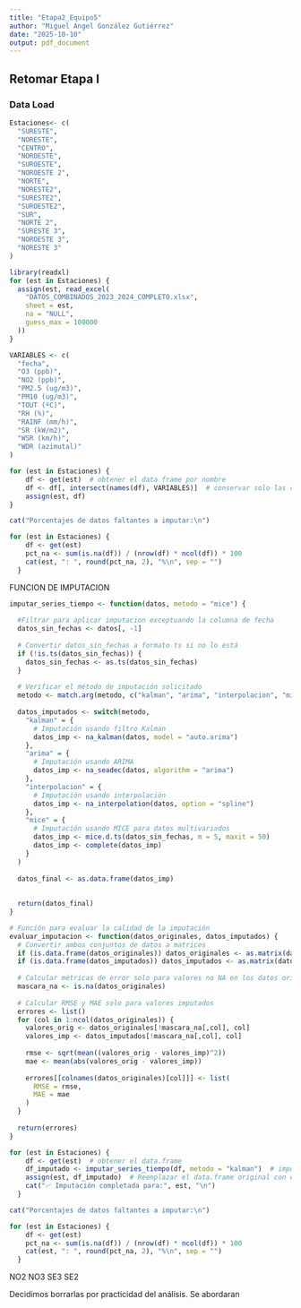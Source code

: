---
title: "Etapa2_Equipo5"
author: "Miguel Angel González Gutiérrez"
date: "2025-10-10"
output: pdf_document
---

## Retomar Etapa I

### Data Load
```{r}
Estaciones<- c(
  "SURESTE",
  "NORESTE",
  "CENTRO",
  "NOROESTE",
  "SUROESTE",
  "NOROESTE 2",
  "NORTE",
  "NORESTE2",
  "SURESTE2",
  "SUROESTE2",
  "SUR",
  "NORTE 2",
  "SURESTE 3",
  "NOROESTE 3",
  "NORESTE 3"
)
```


```{r}
library(readxl)
for (est in Estaciones) {
  assign(est, read_excel(
    "DATOS_COMBINADOS_2023_2024_COMPLETO.xlsx",
    sheet = est,
    na = "NULL",
    guess_max = 100000
  ))
}
```

```{r}
VARIABLES <- c(
  "fecha",
  "O3 (ppb)",
  "NO2 (ppb)",
  "PM2.5 (ug/m3)",
  "PM10 (ug/m3)",
  "TOUT (ºC)",
  "RH (%)",
  "RAINF (mm/h)",
  "SR (kW/m2)",
  "WSR (km/h)",
  "WDR (azimutal)"
)
```


```{r}
for (est in Estaciones) {
    df <- get(est)  # obtener el data frame por nombre
    df <- df[, intersect(names(df), VARIABLES)]  # conservar solo las columnas coincidentes
    assign(est, df)
}
```


```{r}
cat("Porcentajes de datos faltantes a imputar:\n")

for (est in Estaciones) {
    df <- get(est)
    pct_na <- sum(is.na(df)) / (nrow(df) * ncol(df)) * 100
    cat(est, ": ", round(pct_na, 2), "%\n", sep = "")
  }
```

FUNCION DE IMPUTACION

```{r}
imputar_series_tiempo <- function(datos, metodo = "mice") {
  
  #Filtrar para aplicar imputacion exceptuando la columna de fecha
  datos_sin_fechas <- datos[, -1]
  
  # Convertir datos_sin_fechas a formato ts si no lo está
  if (!is.ts(datos_sin_fechas)) {
    datos_sin_fechas <- as.ts(datos_sin_fechas)
  }
  
  # Verificar el método de imputación solicitado
  metodo <- match.arg(metodo, c("kalman", "arima", "interpolacion", "mice"))
  
  datos_imputados <- switch(metodo,
    "kalman" = {
      # Imputación usando filtro Kalman
      datos_imp <- na_kalman(datos, model = "auto.arima")
    },
    "arima" = {
      # Imputación usando ARIMA
      datos_imp <- na_seadec(datos, algorithm = "arima")
    },
    "interpolacion" = {
      # Imputación usando interpolación
      datos_imp <- na_interpolation(datos, option = "spline")
    },
    "mice" = {
      # Imputación usando MICE para datos multivariados
      datos_imp <- mice.d.ts(datos_sin_fechas, m = 5, maxit = 50)
      datos_imp <- complete(datos_imp)
    }
  )
  
  datos_final <- as.data.frame(datos_imp)
  
  
  return(datos_final)
}

# Función para evaluar la calidad de la imputación
evaluar_imputacion <- function(datos_originales, datos_imputados) {
  # Convertir ambos conjuntos de datos a matrices
  if (is.data.frame(datos_originales)) datos_originales <- as.matrix(datos_originales)
  if (is.data.frame(datos_imputados)) datos_imputados <- as.matrix(datos_imputados)
  
  # Calcular métricas de error solo para valores no NA en los datos originales
  mascara_na <- is.na(datos_originales)
  
  # Calcular RMSE y MAE solo para valores imputados
  errores <- list()
  for (col in 1:ncol(datos_originales)) {
    valores_orig <- datos_originales[!mascara_na[,col], col]
    valores_imp <- datos_imputados[!mascara_na[,col], col]
    
    rmse <- sqrt(mean((valores_orig - valores_imp)^2))
    mae <- mean(abs(valores_orig - valores_imp))
    
    errores[[colnames(datos_originales)[col]]] <- list(
      RMSE = rmse,
      MAE = mae
    )
  }
  
  return(errores)
}
```


```{r}
for (est in Estaciones) {
    df <- get(est)  # obtener el data.frame
    df_imputado <- imputar_series_tiempo(df, metodo = "kalman")  # imputar
    assign(est, df_imputado)  # Reemplazar el data.frame original con el imputado
    cat("✅ Imputación completada para:", est, "\n")
  }
```


```{r}
cat("Porcentajes de datos faltantes a imputar:\n")

for (est in Estaciones) {
    df <- get(est)
    pct_na <- sum(is.na(df)) / (nrow(df) * ncol(df)) * 100
    cat(est, ": ", round(pct_na, 2), "%\n", sep = "")
  }
```
NO2
NO3
SE3
SE2

Decidimos borrarlas por practicidad del análisis. Se abordaran 

